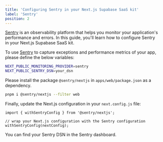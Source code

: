 ```yaml
---
title: 'Configuring Sentry in your Next.js Supabase SaaS kit'
label: 'Sentry'
position: 2
---
```


[Sentry](https://sentry.com) is an observability platform that helps you monitor your application's performance and errors. In this guide, you'll learn how to configure Sentry in your Next.js Supabase SaaS kit.

To use [Sentry](https://sentry.com) to capture exceptions and performance metrics of your app, please define the below variables:

```bash
NEXT_PUBLIC_MONITORING_PROVIDER=sentry
NEXT_PUBLIC_SENTRY_DSN=your_dsn
```

Please install the package `@sentry/nextjs` in `apps/web/package.json` as a dependency.

```bash
pnpm i @sentry/nextjs --filter web
```

Finally, update the Next.js configuration in your `next.config.js` file:

```tsx title="next.config.mjs"
import { withSentryConfig } from '@sentry/nextjs';

// wrap your Next.js configuration with the Sentry configuration
withSentryConfig(nextConfig);
```

You can find your Sentry DSN in the Sentry dashboard.